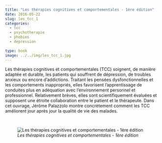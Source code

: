 ```yaml
---
title: "Les thérapies cognitives et comportementales - 1ère édition"
date: 2016-05-22
slug: les_tcc_1
categories:
  - tcc
  - psychotherapie
  - phobies
  - depression
  
type: book
image: ../../img/les_tcc_1.jpg
---
```


Les thérapies cognitives et comportementales (TCC) soignent, de manière adaptée et durable, les patients qui souffrent de dépression, de troubles anxieux ou encore d’addictions.
Traitant les pensées dysfonctionnelles et les comportements inappropriés, elles favorisent l’apprentissage de conduites plus en adéquation avec l’environnement personnel et professionnel.
Relativement brèves, elles sont scientifiquement évaluées et supposent une étroite collaboration entre le patient et le thérapeute.
Dans cet ouvrage, Jérôme Palazzolo montre concrètement comment les TCC améliorent jour après jour la qualité de vie des malades.

<br>

![_Les thérapies cognitives et comportementales - 1ère édition_](../../img/les_tcc_1.jpg)
